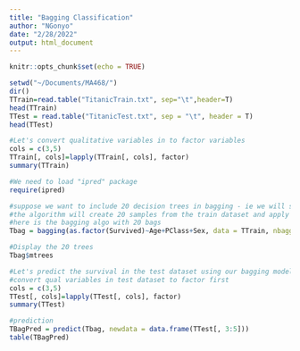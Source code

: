 ```yaml
---
title: "Bagging Classification"
author: "NGonyo"
date: "2/28/2022"
output: html_document
---
```


```r
knitr::opts_chunk$set(echo = TRUE)
```

```r
setwd("~/Documents/MA468/")
dir()
TTrain=read.table("TitanicTrain.txt", sep="\t",header=T)
head(TTrain)
TTest = read.table("TitanicTest.txt", sep = "\t", header = T)
head(TTest)

#Let's convert qualitative variables in to factor variables
cols = c(3,5)
TTrain[, cols]=lapply(TTrain[, cols], factor)
summary(TTrain)

#We need to load "ipred" package
require(ipred)

#suppose we want to include 20 decision trees in bagging - ie we will set nbagg = 20
#the algorithm will create 20 samples from the train dataset and apply decision tree algorithm to each of those samples
#here is the bagging algo with 20 bags
Tbag = bagging(as.factor(Survived)~Age+PClass+Sex, data = TTrain, nbagg = 20)

#Display the 20 trees
Tbag$mtrees

#Let's predict the survival in the test dataset using our bagging model
#convert qual variables in test dataset to factor first
cols = c(3,5)
TTest[, cols]=lapply(TTest[, cols], factor)
summary(TTest)

#prediction
TBagPred = predict(Tbag, newdata = data.frame(TTest[, 3:5]))
table(TBagPred)

```

